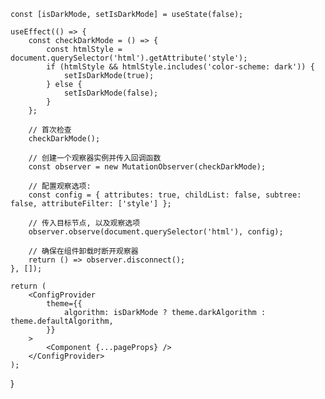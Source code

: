 
    const [isDarkMode, setIsDarkMode] = useState(false);

    useEffect(() => {
        const checkDarkMode = () => {
            const htmlStyle = document.querySelector('html').getAttribute('style');
            if (htmlStyle && htmlStyle.includes('color-scheme: dark')) {
                setIsDarkMode(true);
            } else {
                setIsDarkMode(false);
            }
        };

        // 首次检查
        checkDarkMode();

        // 创建一个观察器实例并传入回调函数
        const observer = new MutationObserver(checkDarkMode);

        // 配置观察选项:
        const config = { attributes: true, childList: false, subtree: false, attributeFilter: ['style'] };

        // 传入目标节点, 以及观察选项
        observer.observe(document.querySelector('html'), config);

        // 确保在组件卸载时断开观察器
        return () => observer.disconnect();
    }, []);

    return (
        <ConfigProvider
            theme={{
                algorithm: isDarkMode ? theme.darkAlgorithm : theme.defaultAlgorithm,
            }}
        >
            <Component {...pageProps} />
        </ConfigProvider>
    );

}
